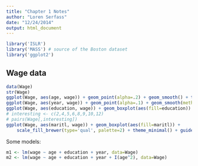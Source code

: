 ```yaml
---
title: "Chapter 1 Notes"
author: "Loren Serfass"
date: "12/24/2014"
output: html_document
---
```


```r
library('ISLR')
library('MASS') # source of the Boston dataset
library('ggplot2')
```

## Wage data

```r
data(Wage)
str(Wage)
ggplot(Wage, aes(age, wage)) + geom_point(alpha=.2) + geom_smooth() + theme_minimal()
ggplot(Wage, aes(year, wage)) + geom_point(alpha=.1) + geom_smooth(method='lm')
ggplot(Wage, aes(education, wage)) + geom_boxplot(aes(fill=education)) # unnecessary fill
# interesting <- c(2,4,5,6,8,9,10,12)
# pairs(Wage[,interesting])
ggplot(Wage, aes(maritl, wage)) + geom_boxplot(aes(fill=maritl)) +
    scale_fill_brewer(type='qual', palette=2) + theme_minimal() + guides(fill=F)
```

Some models:

```r
m1 <- lm(wage ~ age + education + year, data=Wage)
m2 <- lm(wage ~ age + education + year + I(age^2), data=Wage)
```

